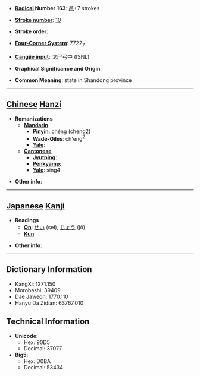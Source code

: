 * '''[[Wiktionary:Chinese radical index| Radical]] Number 163''': [[Wiktionary:Chinese radical index 邑|邑]]+7 strokes

* '''[[Wiktionary:Chinese total strokes index|Stroke number]]''': [[Wiktionary:Chinese total strokes index 10|10]]

* '''Stroke order''': 

* '''[[Wiktionary:Chinese four corner index|Four-Corner System]]''': 7722<sub>7</sub>

* '''[[Wiktionary:Chinese Cangjie index|Cangjie input]]''': 戈尸弓中 (ISNL)

* '''Graphical Significance and Origin''': 

* '''Common Meaning''': state in Shandong province

----

== [[Chinese]] [[Hanzi]] ==

* '''Romanizations'''
** '''[[Mandarin]]'''
*** '''[[Pinyin]]''': chéng (cheng2)
*** '''[[Wade-Giles]]''': ch'eng<sup>2</sup>
*** '''[[Yale]]''': 
** '''[[Cantonese]]'''
*** '''[[Jyutping]]''':
*** '''[[Penkyamp]]''': 
*** '''[[Yale]]''': sing4

* '''Other info''': 

----

== [[Japanese]] [[Kanji]] ==

* '''Readings'''
** '''[[On]]''': [[せい]] (sei), [[じょう]] (jō)
** '''[[Kun]]''': 

* '''Other info''':  

----

== Dictionary Information ==

* KangXi: 1271.150
* Morobashi: 39409
* Dae Jaweon: 1770.110
* Hanyu Da Zidian: 63767.010

== Technical Information ==

* '''Unicode''':
** Hex: 90D5
** Decimal: 37077
* '''Big5''':
** Hex: D0BA
** Decimal: 53434